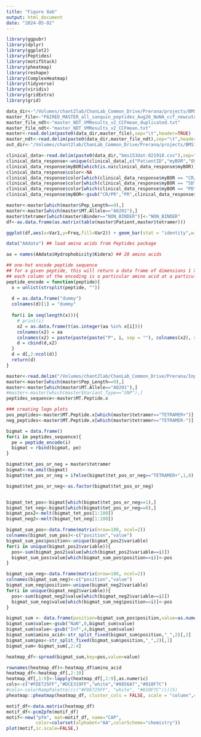 ```yaml
---
title: "Figure 8ab"
output: html_document
date: "2024-05-02"
---
```

```r
library(ggpubr)
library(dplyr)
library(ggplot2)
library(Peptides)
library(motifStack)
library(pheatmap)
library(reshape)
library(ComplexHeatmap)
library(tidyverse)
library(viridis)
library(gridExtra)
library(grid)

```

```r
data_dir<-"/Volumes/chant2lab/ChanLab_Common_Drive/Prerana/projects/BMS153/data/"
master_file<-"PAIRED_MASTER_all_sanquin_peptides_Aug26_NoNA_ccf_newcutoff_clinical.txt"
master_file_ndt<-"master_NDT_VMResults_v2_CCFmean_duplicated.txt"
master_file_ndt<-"master_NDT_VMResults_v2_CCFmean.txt"
master<-read.delim(paste0(data_dir,master_file),sep="\t",header=TRUE)
master_ndt<-read.delim(paste0(data_dir,master_file_ndt),sep="\t",header=TRUE)
out_dir<-"/Volumes/chant2lab/ChanLab_Common_Drive/Prerana/projects/BMS153/data/model_bootstrap70/supp8/"
```

```r
clinical_data<-read.delim(paste0(data_dir,"bms153dat-021918.csv"),sep=",",header=TRUE)
clinical_data_response<-unique(clinical_data[,c("PatientID","myBOR","OS_event","OS_time_Mon","PFS_event","PFS_time")])
clinical_data_response$myBOR[which(is.na(clinical_data_response$myBOR))]<-"PD"
clinical_data_response$color<-NA
clinical_data_response$color[which(clinical_data_response$myBOR == "CR/PR")]<-"green"
clinical_data_response$color[which(clinical_data_response$myBOR == "SD")]<-"orange"
clinical_data_response$color[which(clinical_data_response$myBOR == "PD")]<-"red"
clinical_data_response$myBOR<-gsub("CR/PR","PR",clinical_data_response$myBOR)
```

```r
master<-master[which(master$Pep_Length==9),]
master<-master[which(master$MT.Allele=="A0201"),]
master$tetramer[which(master$Binder=="NON_BINDER")]<-"NON_BINDER"
df<-as.data.frame(as.matrix(table(master$Patient,master$tetramer)))

ggplot(df,aes(x=Var1,y=Freq,fill=Var2)) + geom_bar(stat = "identity",width = 0.5) +theme_classic()+scale_fill_manual(values=c("pink", "green2", "blue2"))


```
```r
data("AAdata") ## load amino acids from Peptides package

aa = names(AAdata$Hydrophobicity$Kidera) ## 20 amino acids

## one-hot encode peptide sequence
## for a given peptide, this will return a data frame of dimensions 1 X 180 (assuming the peptide is a 9mer)
## each column of the encoding is a particular amino acid at a particular position (1 if present, 0 if not)
peptide_encode = function(peptide){
  x = unlist(strsplit(peptide, ""))
  
  d = as.data.frame("dummy")
  colnames(d)[1] = "dummy"
  
  for(i in seq(length(x))){
    # print(i)
    x2 = as.data.frame(t(as.integer(aa %in% x[i])))
    colnames(x2) = aa
    colnames(x2) = paste(paste(paste("P", i, sep = ""), colnames(x2), sep = "_"))
    d = cbind(d,x2)
  }
  d = d[,2:ncol(d)]
  return(d)
}
```


```r
master<-read.delim("/Volumes/chant2lab/ChanLab_Common_Drive/Prerana/Input/createMaster/data/PAIRED_MASTER_all_sanquin_peptides_Aug26_NoNA_ccf_newcutoff.txt",header = TRUE, sep = "\t")
master<-master[which(master$Pep_Length==9),]
master<-master[which(master$MT.Allele=="A0201"),]
#master<-master[which(master$Variant_Type=="SNP"),]
peptides_sequence<-master$MT.Peptide.x

### creating logo plots 
pos_peptides<-master$MT.Peptide.x[which(master$tetramer=="TETRAMER+")]
neg_peptides<-master$MT.Peptide.x[which(master$tetramer=="TETRAMER-")]

bigmat = data.frame()
for(i in peptides_sequence){
  pe = peptide_encode(i)
  bigmat = rbind(bigmat, pe)
}

bigmat$tet_pos_or_neg = master$tetramer
bigmat<-na.omit(bigmat)
bigmat$tet_pos_or_neg = ifelse(bigmat$tet_pos_or_neg=="TETRAMER+",1,0)

bigmat$tet_pos_or_neg<-as.factor(bigmat$tet_pos_or_neg)


bigmat_tet_pos<-bigmat[which(bigmat$tet_pos_or_neg==1),]
bigmat_tet_neg<-bigmat[which(bigmat$tet_pos_or_neg==0),]
bigmat_pos2<-melt(bigmat_tet_pos[1:180])
bigmat_neg2<-melt(bigmat_tet_neg[1:180])

bigmat_sum_pos<-data.frame(matrix(nrow=180, ncol=2))
colnames(bigmat_sum_pos)<-c("position","value")
bigmat_sum_pos$position<-unique(bigmat_pos2$variable)
for(i in unique(bigmat_pos2$variable)){
  pos<-sum(bigmat_pos2$value[which(bigmat_pos2$variable==i)])
  bigmat_sum_pos$value[which(bigmat_sum_pos$position==i)]<-pos
}

bigmat_sum_neg<-data.frame(matrix(nrow=180, ncol=2))
colnames(bigmat_sum_neg)<-c("position","value")
bigmat_sum_neg$position<-unique(bigmat_neg2$variable)
for(i in unique(bigmat_neg2$variable)){
  pos<-sum(bigmat_neg2$value[which(bigmat_neg2$variable==i)])
  bigmat_sum_neg$value[which(bigmat_sum_neg$position==i)]<-pos
}
```

```r
bigmat_sum <- data.frame(position=bigmat_sum_pos$position,value=as.numeric(((bigmat_sum_pos$value/44))/((bigmat_sum_neg$value/108))))
bigmat_sum$value<-gsub("NaN",0,bigmat_sum$value)
bigmat_sum$value<-gsub("Inf",4,bigmat_sum$value)
bigmat_sum$amino_acid<-str_split_fixed(bigmat_sum$position,"_",2)[,2]
bigmat_sum$pos<-str_split_fixed(bigmat_sum$position,"_",2)[,1]
bigmat_sum<-bigmat_sum[,2:4]

heatmap_df<-spread(bigmat_sum,key=pos,value=value)

rownames(heatmap_df)<-heatmap_df$amino_acid
heatmap_df<-heatmap_df[,2:10]
heatmap_df[,1:9]<-lapply(heatmap_df[,1:9],as.numeric)
cols<-c("#FDE725FF","#DCE319FF","white","#8856A7","#810F7C")
#cols<-colorRampPalette((c("#FDE725FF", "white", "#810F7C")))(5)
pheatmap::pheatmap(heatmap_df, cluster_cols = FALSE, scale = "column",color =cols)

motif_df<-data.matrix(heatmap_df)
motif_df<-pcm2pfm(motif_df)
motif<-new("pfm", mat=motif_df, name="CAP",
           color=colorset(alphabet="AA",colorScheme="chemistry"))
plot(motif,ic.scale=FALSE,)
```

